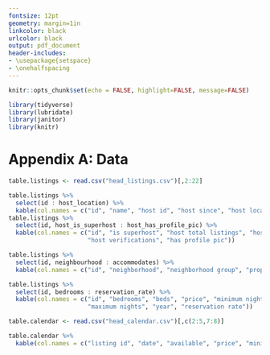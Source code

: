```yaml
---
fontsize: 12pt
geometry: margin=1in
linkcolor: black
urlcolor: black
output: pdf_document
header-includes:
- \usepackage{setspace}
- \onehalfspacing
---
```


```r
knitr::opts_chunk$set(echo = FALSE, highlight=FALSE, message=FALSE)
```

```r
library(tidyverse)
library(lubridate)
library(janitor)
library(knitr)
```

# Appendix A: Data {-}

```r
table.listings <- read.csv("head_listings.csv")[,2:22]

table.listings %>%
  select(id : host_location) %>%
  kable(col.names = c("id", "name", "host id", "host since", "host location"), caption = "Listings Dataset Split into 4 Tables")
table.listings %>%
  select(id, host_is_superhost : host_has_profile_pic) %>%
  kable(col.names = c("id", "is superhost", "host total listings", "host response rate", 
                      "host verifications", "has profile pic"))
```
\newline
```r
table.listings %>%
  select(id, neighbourhood : accommodates) %>%
  kable(col.names = c("id", "neighborhood", "neighborhood group", "property type", "room type", "accommodates"))

table.listings %>%
  select(id, bedrooms : reservation_rate) %>%
  kable(col.names = c("id", "bedrooms", "beds", "price", "minimum nights", 
                      "maximum nights", "year", "reservation rate"))
```
\newline
```r
table.calendar <- read.csv("head_calendar.csv")[,c(2:5,7:8)]

table.calendar %>%
  kable(col.names = c("listing id", "date", "available", "price", "minimum nights", "maximum nights"), caption = "Calendar Dataset")

```

